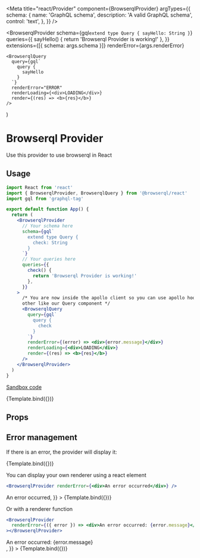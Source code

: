 
<Meta
  title="react/Provider"
  component={BrowserqlProvider}
  argTypes={{
    schema: {
      name: 'GraphQL schema',
      description: 'A valid GraphQL schema',
      control: 'text',
    },
  }}
/>

  <BrowserqlProvider
    schema={gql`
      extend type Query {
        sayHello: String
      }
    `}
    queries={{
      sayHello() {
        return 'Browserql Provider is working!'
      },
    }}
    extensions={[{ schema: args.schema }]}
    renderError={args.renderError}
  >
    <BrowserqlQuery
      query={gql`
        query {
          sayHello
        }
      `}
      renderError="ERROR"
      renderLoading={<div>LOADING</div>}
      render={(res) => <b>{res}</b>}
    />
  </BrowserqlProvider>
)

# Browserql Provider

Use this provider to use browserql in React

## Usage

```jsx
import React from 'react'
import { BrowserqlProvider, BrowserqlQuery } from '@browserql/react'
import gql from 'graphql-tag'

export default function App() {
  return (
    <BrowserqlProvider
      // Your schema here
      schema={gql`
        extend type Query {
          check: String
        }
      `}
      // Your queries here
      queries={{
        check() {
          return 'Browserql Provider is working!'
        },
      }}
    >
      /* You are now inside the apollo client so you can use apollo hooks or
      other like our Query component */
      <BrowserqlQuery
        query={gql`
          query {
            check
          }
        `}
        renderError={(error) => <div>{error.message}</div>}
        renderLoading={<div>LOADING</div>}
        render={(res) => <b>{res}</b>}
      />
    </BrowserqlProvider>
  )
}
```

[Sandbox code](https://codesandbox.io/s/browserql-react-provider-znovb)

<Canvas withToolbar className="code-in-ss">
  <Story
    name="Example"
    args={{
      schema: `
        type Foo {
          id: ID!
        }
      `,
    }}
  >
    {Template.bind({})}
  </Story>
</Canvas>

## Props

<ArgsTable of={BrowserqlProvider} />

## Error management

If there is an error, the provider will display it:

<Canvas withToolbar className="code-in-ss">
  <Story
    name="With error"
    args={{
      schema: `extend`,
    }}
  >
    {Template.bind({})}
  </Story>
</Canvas>

You can display your own renderer using a react element

```jsx
<BrowserqlProvider renderError={<div>An error occurred</div>} />
```

<Canvas withToolbar className="code-in-ss">
  <Story
    name="With error element"
    args={{
      schema: `extend`,
      renderError: <div>An error occurred</div>,
    }}
  >
    {Template.bind({})}
  </Story>
</Canvas>

Or with a renderer function

```jsx
<BrowserqlProvider
  renderError={({ error }) => <div>An error occurred: {error.message}</div>}
></BrowserqlProvider>
```

<Canvas withToolbar className="code-in-ss">
  <Story
    name="With error renderer"
    args={{
      schema: `extend`,
      renderError: ({ error }) => <div>An error occurred: {error.message}</div>,
    }}
  >
    {Template.bind({})}
  </Story>
</Canvas>
